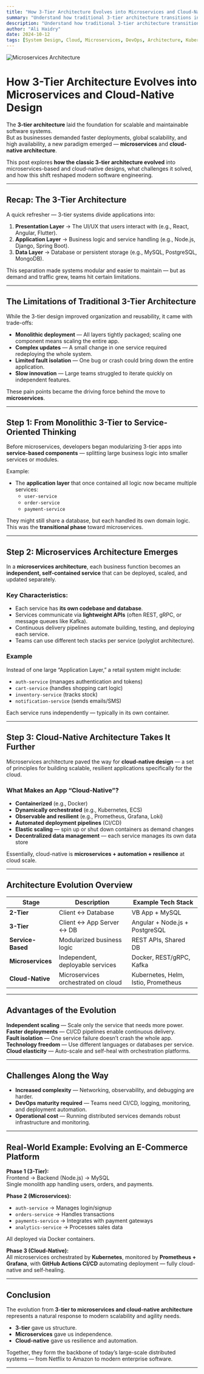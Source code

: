 ```yaml
---
title: "How 3-Tier Architecture Evolves into Microservices and Cloud-Native Design"
summary: "Understand how traditional 3-tier architecture transitions into microservices and cloud-native systems."
description: "Understand how traditional 3-tier architecture transitions into microservices and cloud-native systems. Explore the evolution, benefits, and key differences that drive modern scalable architectures."
author: "Ali Haidry"
date: 2024-10-12
tags: [System Design, Cloud, Microservices, DevOps, Architecture, Kubernetes]
---
```


![Microservices Architecture](/static/images/blogs/04/3-tier-microservices.png)

# How 3-Tier Architecture Evolves into Microservices and Cloud-Native Design

The **3-tier architecture** laid the foundation for scalable and maintainable software systems.  
But as businesses demanded faster deployments, global scalability, and high availability, a new paradigm emerged — **microservices** and **cloud-native architecture**.

This post explores **how the classic 3-tier architecture evolved** into microservices-based and cloud-native designs, what challenges it solved, and how this shift reshaped modern software engineering.

---

## Recap: The 3-Tier Architecture

A quick refresher — 3-tier systems divide applications into:

1. **Presentation Layer** → The UI/UX that users interact with (e.g., React, Angular, Flutter).
2. **Application Layer** → Business logic and service handling (e.g., Node.js, Django, Spring Boot).
3. **Data Layer** → Database or persistent storage (e.g., MySQL, PostgreSQL, MongoDB).

This separation made systems modular and easier to maintain — but as demand and traffic grew, teams hit certain limitations.

---

## The Limitations of Traditional 3-Tier Architecture

While the 3-tier design improved organization and reusability, it came with trade-offs:

- **Monolithic deployment** — All layers tightly packaged; scaling one component means scaling the entire app.  
- **Complex updates** — A small change in one service required redeploying the whole system.  
- **Limited fault isolation** — One bug or crash could bring down the entire application.  
- **Slow innovation** — Large teams struggled to iterate quickly on independent features.

These pain points became the driving force behind the move to **microservices**.

---

## Step 1: From Monolithic 3-Tier to Service-Oriented Thinking

Before microservices, developers began modularizing 3-tier apps into **service-based components** — splitting large business logic into smaller services or modules.

Example:
- The **application layer** that once contained all logic now became multiple services:  
  - `user-service`  
  - `order-service`  
  - `payment-service`  

They might still share a database, but each handled its own domain logic.  
This was the **transitional phase** toward microservices.

---

## Step 2: Microservices Architecture Emerges

In a **microservices architecture**, each business function becomes an **independent, self-contained service** that can be deployed, scaled, and updated separately.

### Key Characteristics:
- Each service has **its own codebase and database**.  
- Services communicate via **lightweight APIs** (often REST, gRPC, or message queues like Kafka).  
- Continuous delivery pipelines automate building, testing, and deploying each service.  
- Teams can use different tech stacks per service (polyglot architecture).

### Example
Instead of one large “Application Layer,” a retail system might include:
- `auth-service` (manages authentication and tokens)  
- `cart-service` (handles shopping cart logic)  
- `inventory-service` (tracks stock)  
- `notification-service` (sends emails/SMS)  

Each service runs independently — typically in its own container.

---

## Step 3: Cloud-Native Architecture Takes It Further

Microservices architecture paved the way for **cloud-native design** — a set of principles for building scalable, resilient applications specifically for the cloud.

### What Makes an App “Cloud-Native”?

- **Containerized** (e.g., Docker)  
- **Dynamically orchestrated** (e.g., Kubernetes, ECS)  
- **Observable and resilient** (e.g., Prometheus, Grafana, Loki)  
- **Automated deployment pipelines** (CI/CD)  
- **Elastic scaling** — spin up or shut down containers as demand changes  
- **Decentralized data management** — each service manages its own data store  

Essentially, cloud-native is **microservices + automation + resilience** at cloud scale.

---

## Architecture Evolution Overview

| Stage | Description | Example Tech Stack |
|--------|--------------|--------------------|
| **2-Tier** | Client ↔ Database | VB App + MySQL |
| **3-Tier** | Client ↔ App Server ↔ DB | Angular + Node.js + PostgreSQL |
| **Service-Based** | Modularized business logic | REST APIs, Shared DB |
| **Microservices** | Independent, deployable services | Docker, REST/gRPC, Kafka |
| **Cloud-Native** | Microservices orchestrated on cloud | Kubernetes, Helm, Istio, Prometheus |

---

## Advantages of the Evolution

**Independent scaling** — Scale only the service that needs more power.  
**Faster deployments** — CI/CD pipelines enable continuous delivery.  
**Fault isolation** — One service failure doesn’t crash the whole app.  
**Technology freedom** — Use different languages or databases per service.  
**Cloud elasticity** — Auto-scale and self-heal with orchestration platforms.

---

## Challenges Along the Way

- **Increased complexity** — Networking, observability, and debugging are harder.  
- **DevOps maturity required** — Teams need CI/CD, logging, monitoring, and deployment automation.  
- **Operational cost** — Running distributed services demands robust infrastructure and monitoring.

---

## Real-World Example: Evolving an E-Commerce Platform

**Phase 1 (3-Tier):**  
Frontend → Backend (Node.js) → MySQL  
Single monolith app handling users, orders, and payments.

**Phase 2 (Microservices):**  
- `auth-service` → Manages login/signup  
- `orders-service` → Handles transactions  
- `payments-service` → Integrates with payment gateways  
- `analytics-service` → Processes sales data  

All deployed via Docker containers.

**Phase 3 (Cloud-Native):**  
All microservices orchestrated by **Kubernetes**, monitored by **Prometheus + Grafana**, with **GitHub Actions CI/CD** automating deployment — fully cloud-native and self-healing.

---

## Conclusion

The evolution from **3-tier to microservices and cloud-native architecture** represents a natural response to modern scalability and agility needs.

- **3-tier** gave us structure.  
- **Microservices** gave us independence.  
- **Cloud-native** gave us resilience and automation.  

Together, they form the backbone of today’s large-scale distributed systems — from Netflix to Amazon to modern enterprise software.

---
